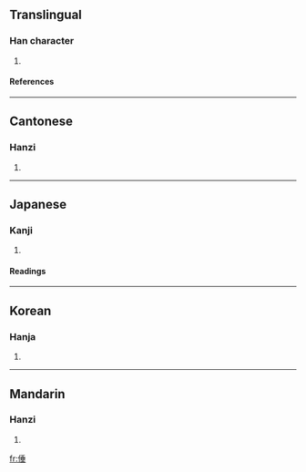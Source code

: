 ==Translingual==
===Han character===
{{Han char|rad=人|as=08|sn=10|four=2221<sub>4</sub>|canj=人竹十一 (OHJM)}}
# {{defn|Han}}
====References====
{{Han ref|kx=0107.300|dkj=00770|dj=0229.100|hdz=10179.030|uh=5015|ud=20501|bh=D45B|bd=54363}}
----
==Cantonese==
===Hanzi===
{{yue-hanzi|jyut=|y=seui4}}
# {{defn|Cantonese}}
----
==Japanese==
===Kanji===
{{ja-kanji|grade=|rs=人08}}
# {{defn|Japanese}}
====Readings====
{{ja-readings|on=[[すい]] (sui), [[ずい]] (zui), [[つい]] (tsui)|kun=[[おもい]] (omoi)}}
----
==Korean==
===Hanja===
{{ko-hanja|hangeul=수|rv=su|mr=su}}
# {{defn|Korean}}
----
==Mandarin==
===Hanzi===
{{cmn-hanzi|pin=[[cháng]] (chang2), [[chuí]] (chui2)|wg=ch'ang<sup>2</sup>, ch'ui<sup>2</sup>}}
# {{defn|Mandarin}}

[[fr:倕]]